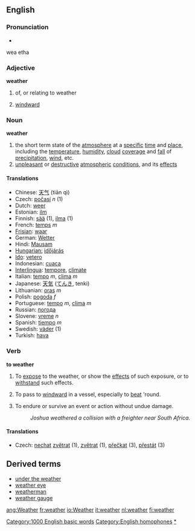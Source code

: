 ==English==

===Pronunciation===
*{{IPA|/ˈwɛðɚ/}}
wea etha

===Adjective===
'''weather'''

# of, or relating to weather
#{{nautical}} [[windward]]


===Noun===
'''weather'''

# the short term state of the [[atmosphere]] at a [[specific]] [[time]] and [[place]], including the [[temperature]], [[humidity]], [[cloud]] [[cover]]age and [[fall]] of [[precipitation]], [[wind]], etc.
# [[unpleasant]] or [[destructive]] [[atmospheric]] [[condition]]s, and its [[effect]]s

====Translations====
*Chinese: [[天气]] (tiān qì)
*Czech: [[počasí]] ''n'' (1)
*Dutch: [[weer]] {{n}}
*Estonian: [[ilm]]
*Finnish: [[sää]] (1), [[ilma]] (1)
*French: [[temps]] ''m''
*[[Frisian]]: [[waar]] {{n}}
*German: [[Wetter]] {{n}}
*Hindi: [[Mausam]]  {{n}}
*[[:hu:időjárás|Hungarian:]] [[időjárás]]
*[[Ido]]: [[vetero]]
*Indonesian: [[cuaca]]
*[[Interlingua]]: [[tempore]], [[climate]]
*Italian: [[tempo]] ''m'', [[clima]] ''m''
*Japanese: [[天気]] ([[てんき]], tenki)
*Lithuanian: [[oras]] ''m''
*Polish: [[pogoda]] ''f''
*Portuguese: [[tempo]] ''m'', [[clima]] ''m''
*Russian: [[погода]]
*Slovene: [[vreme]] ''n''
*Spanish: [[tiempo]] ''m''
*Swedish: [[väder]] {{n}} (1)
*Turkish: [[hava]]

===Verb===
'''to weather'''
# To [[expose]] to the weather, or show the [[effect]]s of such exposure, or to [[withstand]] such effects.
# {{nautical}} To pass to [[windward]] in a vessel, especially to [[beat]] 'round.
# {{nautical}} To endure or survive an event or action without undue damage.
#: ''Joshua weathered a collision with a freighter near South Africa.''
====Translations====
*Czech: [[nechat]] [[zvětrat]] (1), [[zvětrat]] (1), [[přečkat]] (3), [[přestát]] (3)

== Derived terms ==
* [[under the weather]]
* [[weather eye]]
* [[weatherman]]
* [[weather gauge]]
[[Category:1000 English basic words]]
[[Category:English homophones]]
[[Category:Weather|*]]

[[ang:Weather]]
[[fr:weather]]
[[io:Weather]]
[[it:weather]]
[[nl:weather]]
[[fi:weather]]